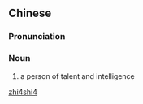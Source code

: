 ==Chinese==
{{zh-forms}}

===Pronunciation===
{{zh-pron
|m=zhìshì
|cat=n
}}

===Noun===
{{zh-noun}}

# {{lb|zh|literary}} a person of talent and intelligence

[[Category:Mandarin literary terms|zhi4shi4]]